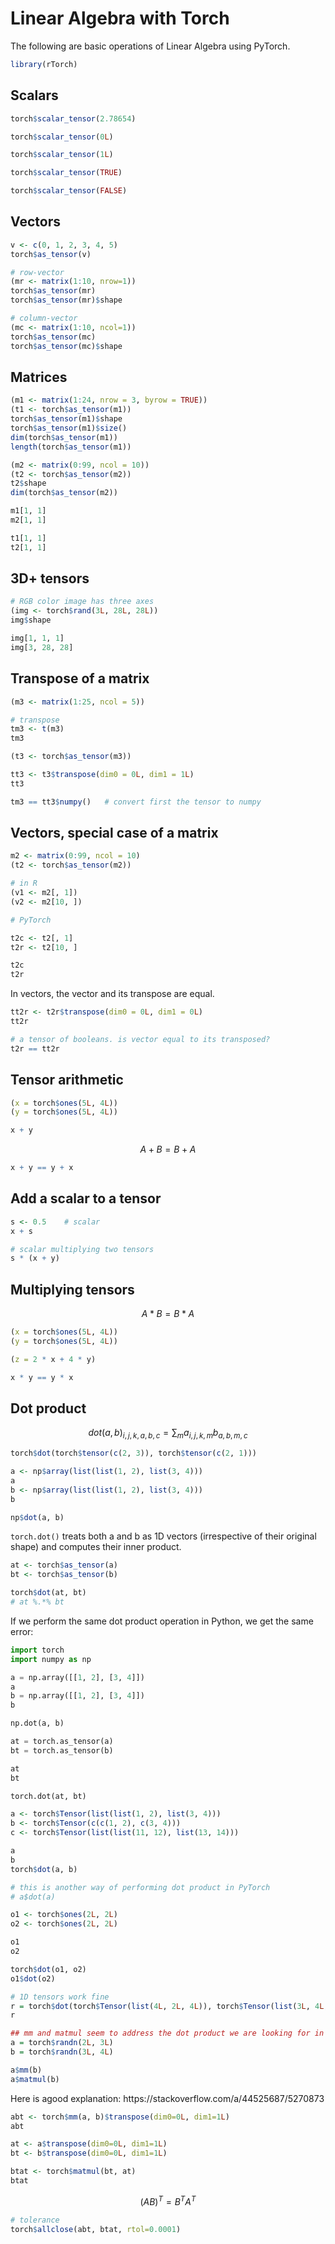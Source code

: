 # Linear Algebra with Torch {#linearalgebra}

The following are basic operations of Linear Algebra using PyTorch.


```r
library(rTorch)
```


## Scalars

```r
torch$scalar_tensor(2.78654)

torch$scalar_tensor(0L)

torch$scalar_tensor(1L)

torch$scalar_tensor(TRUE)

torch$scalar_tensor(FALSE)
```

## Vectors

```r
v <- c(0, 1, 2, 3, 4, 5)
torch$as_tensor(v)
```


```r
# row-vector
(mr <- matrix(1:10, nrow=1))
torch$as_tensor(mr)
torch$as_tensor(mr)$shape
```

```r
# column-vector
(mc <- matrix(1:10, ncol=1))
torch$as_tensor(mc)
torch$as_tensor(mc)$shape
```

## Matrices

```r
(m1 <- matrix(1:24, nrow = 3, byrow = TRUE))
(t1 <- torch$as_tensor(m1))
torch$as_tensor(m1)$shape
torch$as_tensor(m1)$size()
dim(torch$as_tensor(m1))
length(torch$as_tensor(m1))
```

```r
(m2 <- matrix(0:99, ncol = 10))
(t2 <- torch$as_tensor(m2))
t2$shape
dim(torch$as_tensor(m2))
```

```r
m1[1, 1]
m2[1, 1]
```

```r
t1[1, 1]
t2[1, 1]
```

## 3D+ tensors

```r
# RGB color image has three axes 
(img <- torch$rand(3L, 28L, 28L))
img$shape
```

```r
img[1, 1, 1]
img[3, 28, 28]
```


## Transpose of a matrix

```r
(m3 <- matrix(1:25, ncol = 5))

# transpose
tm3 <- t(m3)
tm3
```

```r
(t3 <- torch$as_tensor(m3))

tt3 <- t3$transpose(dim0 = 0L, dim1 = 1L)
tt3
```

```r
tm3 == tt3$numpy()   # convert first the tensor to numpy
```

## Vectors, special case of a matrix

```r
m2 <- matrix(0:99, ncol = 10)
(t2 <- torch$as_tensor(m2))

# in R
(v1 <- m2[, 1])
(v2 <- m2[10, ])
```

```r
# PyTorch

t2c <- t2[, 1]
t2r <- t2[10, ]

t2c
t2r
```

In vectors, the vector and its transpose are equal.

```r
tt2r <- t2r$transpose(dim0 = 0L, dim1 = 0L)
tt2r
```

```r
# a tensor of booleans. is vector equal to its transposed?
t2r == tt2r
```

## Tensor arithmetic

```r
(x = torch$ones(5L, 4L))
(y = torch$ones(5L, 4L))

x + y
```

$$A + B = B + A$$

```r
x + y == y + x
```

## Add a scalar to a tensor

```r
s <- 0.5    # scalar
x + s
```

```r
# scalar multiplying two tensors
s * (x + y)
```

## Multiplying tensors

$$A * B = B * A$$

```r
(x = torch$ones(5L, 4L))
(y = torch$ones(5L, 4L))

```

```r
(z = 2 * x + 4 * y)
```


```r
x * y == y * x
```



## Dot product

$$dot(a,b)_{i,j,k,a,b,c} = \sum_m a_{i,j,k,m}b_{a,b,m,c}$$

```r
torch$dot(torch$tensor(c(2, 3)), torch$tensor(c(2, 1)))
```

```r
a <- np$array(list(list(1, 2), list(3, 4)))
a
b <- np$array(list(list(1, 2), list(3, 4)))
b

np$dot(a, b)
```

`torch.dot()` treats both a and b as 1D vectors (irrespective of their original shape) and computes their inner product. 

```r
at <- torch$as_tensor(a)
bt <- torch$as_tensor(b)

torch$dot(at, bt)
# at %.*% bt
```

If we perform the same dot product operation in Python, we get the same error:


```python
import torch
import numpy as np

a = np.array([[1, 2], [3, 4]])
a
b = np.array([[1, 2], [3, 4]])
b

np.dot(a, b)

at = torch.as_tensor(a)
bt = torch.as_tensor(b)

at
bt

torch.dot(at, bt)
```


```r
a <- torch$Tensor(list(list(1, 2), list(3, 4)))
b <- torch$Tensor(c(c(1, 2), c(3, 4)))
c <- torch$Tensor(list(list(11, 12), list(13, 14)))

a
b
torch$dot(a, b)

# this is another way of performing dot product in PyTorch
# a$dot(a)
```

```r
o1 <- torch$ones(2L, 2L)
o2 <- torch$ones(2L, 2L)

o1
o2

torch$dot(o1, o2)
o1$dot(o2)
```


```r
# 1D tensors work fine
r = torch$dot(torch$Tensor(list(4L, 2L, 4L)), torch$Tensor(list(3L, 4L, 1L)))
r
```

```r
## mm and matmul seem to address the dot product we are looking for in tensors
a = torch$randn(2L, 3L)
b = torch$randn(3L, 4L)

a$mm(b)
a$matmul(b)
```

Here is agood explanation: https://stackoverflow.com/a/44525687/5270873

```r
abt <- torch$mm(a, b)$transpose(dim0=0L, dim1=1L)
abt
```

```r
at <- a$transpose(dim0=0L, dim1=1L)
bt <- b$transpose(dim0=0L, dim1=1L)

btat <- torch$matmul(bt, at)
btat
```

$$(A B)^T = B^T A^T$$

```r
# tolerance
torch$allclose(abt, btat, rtol=0.0001)
```

